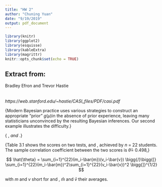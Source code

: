 ```yaml
---
title: "HW 2"
author: "Chuning Yuan"
date: "9/19/2019"
output: pdf_document
---
```



```r
library(knitr)               
library(ggplot2)              
library(esquisse)             
library(kableExtra)
library(magrittr)
knitr::opts_chunk$set(echo = TRUE)
```


## Extract from:
Bradley Efron and Trevor Hastie  
\textit{Computer Age Statistical Inference: Algorithms, Evidence, and Data Science}  
\textit{Cambridge University Press, 2016}   
*https://web.stanford.edu/~hastie/CASI_files/PDF/casi.pdf*
\newline 
\newline
\newline
\newline
\newline




\large{\qquad Modern Bayesian practice uses various strategies to construct an appropriate “prior” $g(\mu)$in the absence of prior experience, leaving many statisticians unconvinced by the resulting Bayesian inferences. Our second example illustrates the difficulty.}  
\newline
\newline 


\large{\textcolor{blue}{\textbf{Table 3.1}} 
\textit{Scores from two tests taken by 22 students},
\textcolor{teal}{\textbf{mechanics}}  $and$ \textcolor{teal}{\textbf{vectors}}.}  
\newline

\begin{center}
\begin{tabular}{l l l l l l l l l l l l l l}
 \textcolor{white}{\textbf{}} & 1 & 2 & 3 & 4 & 5 & 6 & 7 & 8 & 9 & 10 & 11\\
 \hline  
 \textcolor{teal}{\textbf{mechanics}} & 7 & 44 & 49 & 59 & 34 & 46 & 0 & 32 & 49 & 52 & 44 \\
 \textcolor{teal}{\textbf{vectors}} & 51 & 69 & 41 & 70 & 42 & 40 & 40 & 45 & 57 & 64 & 61\\
 \hline
 \\
\end{tabular}
\end{center}


\begin{center}
\begin{tabular}{l l l l l l l l l l l l l l}
 \textcolor{white}{\textbf{}} & 12 & 13 & 14 & 15 & 16 & 17 & 18 & 19 & 20 & 21 & 22\\
 \hline  
 \textcolor{teal}{\textbf{mechanics}} & 36 & 42 & 5 & 22 & 18 & 41 & 48 & 31 & 42 & 46 & 63 \\
 \textcolor{teal}{\textbf{vectors}} & 59 & 60 & 30 & 58 & 51 & 63 & 38 & 42 & 69 & 49 & 63\\
 \hline
 \\
\end{tabular}
\end{center}

\large{\qquad Table 3.1 shows the scores on two tests, \textcolor{teal}{\textbf{mechanics}} and \textcolor{teal}{\textbf{vectors}}, achieved by $n$ = 22 students. The sample correlation coefficient between the two scores is $\hat{\theta}$= 0.498,}

$$
\hat{\theta} = \sum_{i=1}^{22}(m_i-\bar{m})(v_i-\bar{v}) \bigg{/}\bigg{[} \sum_{i=1}^{22}(m_i-\bar{m})^2\sum_{i=1}^{22}(v_i-\bar{v})^2 \bigg{]}^{1/2}
$$
\bigskip  

with $m$ and $v$ short for \textcolor{teal}{\textbf{mechanics}} and \textcolor{teal}{\textbf{vectors}}, $\bar{m}$ and $\bar{v}$ their averages.
